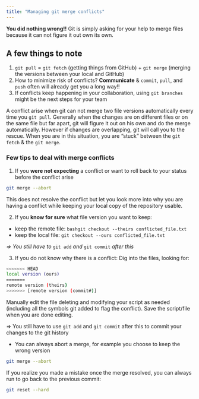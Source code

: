 ```yaml
---
title: "Managing git merge conflicts"
---
```


**You did nothing wrong!!** Git is simply asking for your help to merge files because it can not figure it out own its own. 

::: {.callout-note}
## A few things to note

1. `git pull` = `git fetch` (getting things from GitHub) + `git merge` (merging the versions between your local and GitHub)
2. How to minimize risk of conflicts? **Communicate** & `commit`, `pull`, and `push` often will already get you a long way!!
3. If conflicts keep happening in your collaboration, using `git branches` might be the next steps for your team
:::

A conflict arise when git can not merge two file versions automatically every time you `git pull`. Generally when the changes are on different files or on the same file but far apart, git will figure it out on his own and do the merge automatically. However if changes are overlapping, git will call you to the rescue. When you are in this situation, you are "stuck" between the `git fetch` & the `git merge`.


### Few tips to deal with merge conflicts

1. If you **were not expecting** a conflict or want to roll back to your status before the conflict arise

```bash
git merge --abort
```

This does not resolve the conflict but let you look more into why you are having a conflict while keeping your local copy of the repository usable.

2. If you **know for sure** what file version you want to keep:

 * keep the remote file: ```bashgit checkout --theirs conflicted_file.txt```
 * keep the local file: ```git checkout --ours conflicted_file.txt```

*=> You still have to* ```git add``` *and* ```git commit``` *after this*

3. If you do not know why there is a conflict:
  Dig into the files, looking for:

```bash
<<<<<<< HEAD
local version (ours)
=======
remote version (theirs)
>>>>>>> [remote version (commit#)]
```

Manually edit the file deleting and modifying your script as needed (including all the symbols git added to flag the conflict). Save the script/file when you are done editing.

::: {.callout-important}
=> You still have to use `git add` and `git commit` after this to commit your changes to the git history
:::

- You can always abort a merge, for example you choose to keep the wrong version

```bash
git merge --abort
```

If you realize you made a mistake once the merge resolved, you can always run to go back to the previous commit:

```bash
git reset --hard
```


